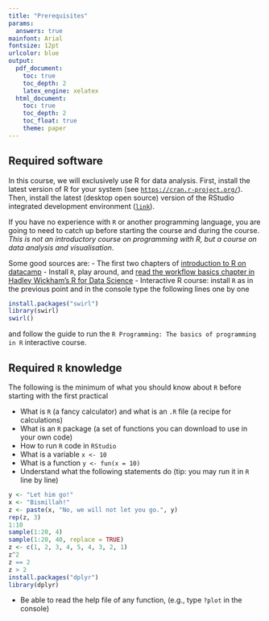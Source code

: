 ```yaml
---
title: "Prerequisites"
params:
  answers: true
mainfont: Arial
fontsize: 12pt
urlcolor: blue
output: 
  pdf_document:
    toc: true
    toc_depth: 2
    latex_engine: xelatex
  html_document:
    toc: true
    toc_depth: 2
    toc_float: true
    theme: paper
---
```


## Required software

In this course, we will exclusively use R for data analysis. First, install the latest version of R for your system (see [`https://cran.r-project.org/`](https://cran.r-project.org/)). 
Then, install the latest (desktop open source) version of the RStudio integrated development environment ([`link`](https://www.rstudio.com/products/rstudio/download/)). 

If you have no experience with `R` or another programming language, you are going to need to catch up before starting the course and during the course. _This is not an introductory course on programming with R, but a course on data analysis and visualisation_.

Some good sources are:
- The first two chapters of [introduction to R on datacamp](https://www.datacamp.com/courses/free-introduction-to-r)
- Install `R`, play around, and [read the workflow basics chapter in Hadley Wickham's R for Data Science](http://r4ds.had.co.nz/workflow-basics.html#workflow-basics)
- Interactive R course: install `R` as in the previous point and in the console type the following lines one by one
```r
install.packages("swirl")
library(swirl)
swirl()
```
and follow the guide to run the `R Programming: The basics of programming in R` interactive course.

## Required `R` knowledge

The following is the minimum of what you should know about `R` before starting with the first practical

- What is `R` (a fancy calculator) and what is an `.R` file (a recipe for calculations)
- What is an `R` package (a set of functions you can download to use in your own code)
- How to run `R` code in `RStudio`
- What is a variable `x <- 10`
- What is a function `y <- fun(x = 10)`
- Understand what the following statements do (tip: you may run it in `R` line by line)

```r
y <- "Let him go!"
x <- "Bismillah!"
z <- paste(x, "No, we will not let you go.", y)
rep(z, 3)
1:10
sample(1:20, 4)
sample(1:20, 40, replace = TRUE)
z <- c(1, 2, 3, 4, 5, 4, 3, 2, 1)
z^2
z == 2
z > 2
install.packages("dplyr")
library(dplyr)
```

- Be able to read the help file of any function, (e.g., type `?plot` in the console)

